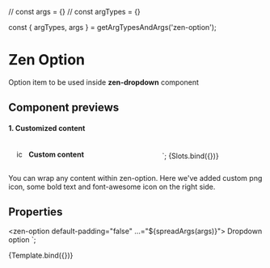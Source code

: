 
// const args = {}
// const argTypes = {}

const { argTypes, args } = getArgTypesAndArgs('zen-option');

<Meta title="Forms/一Fragments/Dropdown option" component="zen-option" argTypes={argTypes} />

# Zen Option

Option item to be used inside **zen-dropdown** component

## Component previews

#### 1. Customized content

  <style>
    ${styles} .icon {
      height: 1rem;
      margin-right: 0.5rem;
    }
    .content {
      display: flex;
      align-items: center;
      padding: 1rem;
    }
    zen-option {
      display: inline-block;
      max-width: 300px;
      width: 100%;
    }
  </style>
  <zen-option default-padding="false">
    <div class="content">
      <img class="icon" src=${icon} alt="icon" />
      <b>Custom content</b>
      <span style="margin-left: auto" .innerHTML="${litHtmlIcon(faCheck)}"></span>
    </div>
  </zen-option>
`;

<Canvas>
  <Story name="slots" args={{}}>
    {Slots.bind({})}
  </Story>
</Canvas>

You can wrap any content within zen-option. Here we've added custom png icon, some bold text and font-awesome icon on the right side.

## Properties

  <zen-option default-padding="false" ...="${spreadArgs(args)}"> Dropdown option </zen-option>
`;

<Canvas>
  <Story
    name="default"
    args={{
      ...args,
    }}
  >
    {Template.bind({})}
  </Story>
</Canvas>

<ArgsTable story="default" />
